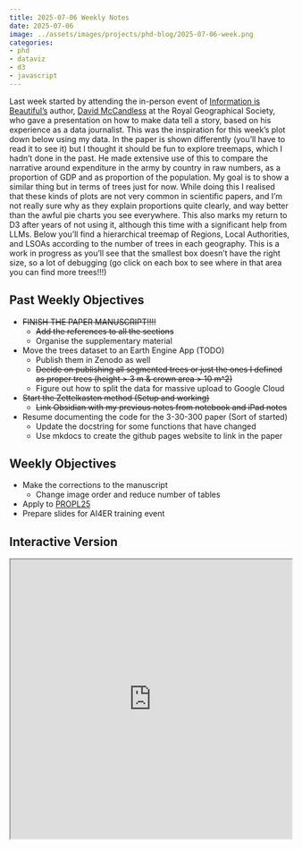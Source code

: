 ```yaml
---
title: 2025-07-06 Weekly Notes
date: 2025-07-06
image: ../assets/images/projects/phd-blog/2025-07-06-week.png
categories:
- phd
- dataviz
- d3
- javascript
---
```


Last week started by attending the in-person event of [Information is Beautiful's](https://informationisbeautiful.net/) author, [David McCandless](https://davidmccandless.com/) at the Royal Geographical Society, who gave a presentation on how to make data tell a story, based on his experience as a data journalist. This was the inspiration for this week's plot down below using my data. In the paper is shown differently (you'll have to read it to see it) but I thought it should be fun to explore treemaps, which I hadn't done in the past. He made extensive use of this to compare the narrative around expenditure in the army by country in raw numbers, as a proportion of GDP and as proportion of the population. My goal is to show a similar thing but in terms of trees just for now. While doing this I realised that these kinds of plots are not very common in scientific papers, and I'm not really sure why as they explain proportions quite clearly, and way better than the awful pie charts you see everywhere. This also marks my return to D3 after years of not using it, although this time with a significant help from LLMs. Below you'll find a hierarchical treemap of Regions, Local Authorities, and LSOAs according to the number of trees in each geography. This is a work in progress as you'll see that the smallest box doesn't have the right size, so a lot of debugging (go click on each box to see where in that area you can find more trees!!!)

## Past Weekly Objectives
- ~~FINISH THE PAPER MANUSCRIPT!!!!~~
  - ~~Add the references to all the sections~~
  - Organise the supplementary material
- Move the trees dataset to an Earth Engine App (TODO)
  - Publish them in Zenodo as well
  - ~~Decide on publishing all segmented trees or just the ones I defined as proper trees (height > 3 m & crown area > 10 m^2)~~
  - Figure out how to split the data for massive upload to Google Cloud 
- ~~Start the Zettelkasten method (Setup and working)~~
  - ~~Link Obsidian with my previous notes from notebook and iPad notes~~
- Resume documenting the code for the 3-30-300 paper (Sort of started)
  - Update the docstring for some functions that have changed
  - Use mkdocs to create the github pages website to link in the paper

## Weekly Objectives
- Make the corrections to the manuscript
  - Change image order and reduce number of tables
- Apply to [PROPL25](https://propl.dev/)
- Prepare slides for AI4ER training event


## Interactive Version

<iframe src="https://observablehq.com/embed/0df281655014c807@470?cells=chart" width="100%" height="500px"></iframe>
